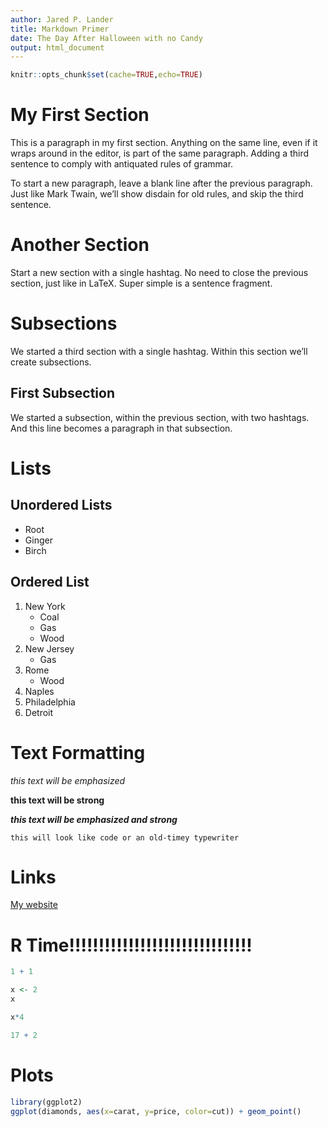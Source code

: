```yaml
---
author: Jared P. Lander
title: Markdown Primer
date: The Day After Halloween with no Candy
output: html_document
---
```


```r
knitr::opts_chunk$set(cache=TRUE,echo=TRUE)
```


# My First Section

This is a paragraph in my first section. Anything on the same line, even if it wraps around in the editor, is part of the same paragraph. Adding a third sentence to comply with antiquated rules of grammar.

To start a new paragraph, leave a blank line after the previous paragraph. Just like Mark Twain, we'll show disdain for old rules, and skip the third sentence.

# Another Section

Start a new section with a single hashtag. No need to close the previous section, just like in LaTeX. Super simple is a sentence fragment.

# Subsections

We started a third section with a single hashtag. Within this section we'll create subsections.

## First Subsection

We started a subsection, within the previous section, with two hashtags. And this line becomes a paragraph in that subsection.

# Lists

## Unordered Lists

- Root
- Ginger
- Birch

## Ordered List

1. New York
    - Coal
    - Gas
    - Wood
1. New Jersey
    - Gas
1. Rome
    - Wood
1. Naples
1. Philadelphia
1. Detroit

# Text Formatting

_this text will be emphasized_

__this text will be strong__

___this text will be emphasized and strong___

`this will look like code or an old-timey typewriter`

# Links

[My website](http://www.jaredlander.com)

# R Time!!!!!!!!!!!!!!!!!!!!!!!!!!!!!!!

```r
1 + 1
```


```r
x <- 2
x
```

```r
x*4
```

```r
17 + 2
```

# Plots

```r
library(ggplot2)
ggplot(diamonds, aes(x=carat, y=price, color=cut)) + geom_point()
```
